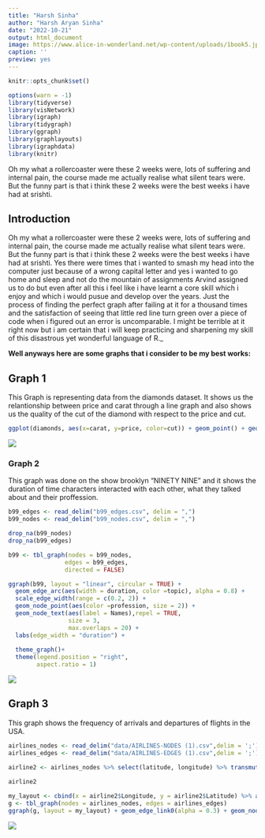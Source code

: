 ```yaml
---
title: "Harsh Sinha"
author: "Harsh Aryan Sinha"
date: "2022-10-21"
output: html_document
image: https://www.alice-in-wonderland.net/wp-content/uploads/1book5.jpg
caption: ''
preview: yes
---
```


```r
knitr::opts_chunk$set()

options(warn = -1)
library(tidyverse)
library(visNetwork)
library(igraph)
library(tidygraph)
library(ggraph)
library(graphlayouts)
library(igraphdata)
library(knitr)
```

Oh my what a rollercoaster were these 2 weeks were, lots of suffering and internal pain, the course made me actually realise what silent tears were. But the funny part is that i think these 2 weeks were the best weeks i have had at srishti. 
<!--more-->

## Introduction

Oh my what a rollercoaster were these 2 weeks were, lots of suffering and internal pain, the course made me actually realise what silent tears were. But the funny part is that i think these 2 weeks were the best weeks i have had at srishti. Yes there were times that i wanted to smash my head into the computer just because of a wrong capital letter and yes i wanted to go home and sleep and not do the mountain of assignments Arvind assigned us to do but even after all this i feel like i have learnt a core skill which i enjoy and which i would pusue and develop over the years. Just the process of finding the perfect graph after failing at it for a thousand times and the satisfaction of seeing that little red line turn green over a piece of code when i figured out an error is uncomparable. I might be terrible at it right now but i am certain that i will keep practicing and sharpening my skill of this disastrous yet wonderful language of R._


**Well anyways here are some graphs that i consider to be my best works:**


## Graph 1

This Graph is representing data from the diamonds dataset. It shows us the relantionship between price and carat through a line graph and also shows us the quality of the cut of the diamond with respect to the price and cut.

```r
ggplot(diamonds, aes(x=carat, y=price, color=cut)) + geom_point() + geom_smooth() +theme_bw() + labs(title="Scatterplot line graph")

```

![](images/graph1.png)


### Graph 2

This graph was done on the show brooklyn "NINETY NINE" and it shows the duration of time characters interacted with each other, what they talked about and their proffession. 


```r
b99_edges <- read_delim("b99_edges.csv", delim = ",")
b99_nodes <- read_delim("b99_nodes.csv", delim = ",")
```


```r
drop_na(b99_nodes)
drop_na(b99_edges)

```



```r
b99 <- tbl_graph(nodes = b99_nodes, 
                edges = b99_edges, 
                directed = FALSE)
```




```r
ggraph(b99, layout = "linear", circular = TRUE) + 
  geom_edge_arc(aes(width = duration, color =topic), alpha = 0.8) + 
  scale_edge_width(range = c(0.2, 2)) +
  geom_node_point(aes(color =profession, size = 2)) + 
  geom_node_text(aes(label = Names),repel = TRUE, 
                 size = 3,
                 max.overlaps = 20) +
  labs(edge_width = "duration") +
  
  theme_graph()+
  theme(legend.position = "right", 
        aspect.ratio = 1)
```


![](images/graph2.png)






## Graph 3

This graph shows the frequency of arrivals and departures of flights in the USA.



```r
airlines_nodes <- read_delim("data/AIRLINES-NODES (1).csv",delim = ';')
airlines_edges <- read_delim("data/AIRLINES-EDGES (1).csv",delim = ';')

```

```r
airline2 <- airlines_nodes %>% select(latitude, longitude) %>% transmute(Latitude = latitude / 1000000, Longitude = longitude / 1000000)
           
airline2


```




```r
my_layout <- cbind(x = airline2$Longitude, y = airline2$Latitude) %>% as.matrix()
g <- tbl_graph(nodes = airlines_nodes, edges = airlines_edges)
ggraph(g, layout = my_layout) + geom_edge_link0(alpha = 0.3) + geom_node_point(aes(color = Code), shape = 21, size = 1, stroke = 2) + theme(legend.position = "none")

```

![](images/graph3.png)





